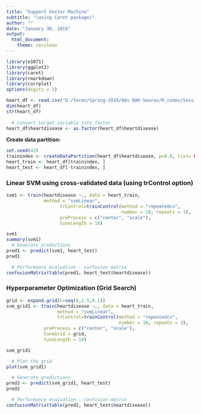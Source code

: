 ---
title: "Support Vector Machine"
subtitle: "(using Caret package)"
author: ""
date: "January 30, 2019"
output: 
  html_document: 
    theme: cerulean
---

```{r loadpackages, include=FALSE}
library(e1071)
library(ggplot2)
library(caret)
library(rmarkdown)
library(corrplot)
options(digits = 3)
```


```{r readdata}
heart_df <- read.csv("D:/Terms/Spring-2019/Adv BAR-Sourav/R_codes/Session_3/heart_disease.csv")
dim(heart_df)
str(heart_df)
  
  # convert target variable into factor
heart_df$heartdisease <- as.factor(heart_df$heartdisease)
```

__Create data partition:__
```{r datapartition}
set.seed(42)
trainindex <- createDataPartition(heart_df$heartdisease, p=0.8, list= FALSE)
heart_train <- heart_df[trainindex, ]
heart_test <- heart_df[-trainindex, ]
```


### Linear SVM using cross-validated data (using trControl option) 
```{r svm}
svm1 <- train(heartdisease ~., data = heart_train, 
              method = "svmLinear",
                    trControl=trainControl(method = "repeatedcv", 
                                           number = 10, repeats = 3),  
                    preProcess = c("center", "scale"),
                    tuneLength = 10)

svm1
summary(svm1)
  # Generate predictions
pred1 <- predict(svm1, heart_test)
pred1

  # Performance evaluation - confusion matrix
confusionMatrix(table(pred1, heart_test$heartdisease))
```


### Hyperparameter Optimization (Grid Search) 
```{r hyperparametertuning, warning=FALSE}
grid <- expand.grid(C=seq(0,2.5,0.1))
svm_grid1 <- train(heartdisease ~., data = heart_train, 
                   method = "svmLinear",
                   trControl=trainControl(method = "repeatedcv", 
                                          number = 10, repeats = 3),
              preProcess = c("center", "scale"),
              tuneGrid = grid,
              tuneLength = 10)

svm_grid1

  # Plot the grid
plot(svm_grid1)

  # Generate predictions
pred2 <- predict(svm_grid1, heart_test)
pred2

  # Performance evaluation - confusion matrix
confusionMatrix(table(pred2, heart_test$heartdisease))
```






